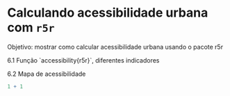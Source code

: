 # Calculando acessibilidade urbana com `r5r`

Objetivo: mostrar como calcular acessibilidade urbana usando o pacote r5r

6.1 Função \`accessibility{r5r}\`, diferentes indicadores

6.2 Mapa de acessibilidade

```r
1 + 1
```
